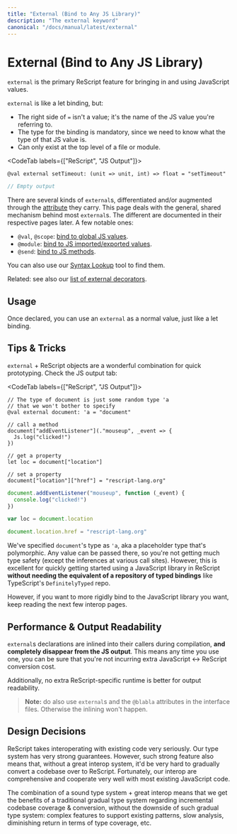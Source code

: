 ```yaml
---
title: "External (Bind to Any JS Library)"
description: "The external keyword"
canonical: "/docs/manual/latest/external"
---
```


# External (Bind to Any JS Library)

`external` is the primary ReScript feature for bringing in and using JavaScript values.

`external` is like a let binding, but:

- The right side of `=` isn't a value; it's the name of the JS value you're referring to.
- The type for the binding is mandatory, since we need to know what the type of that JS value is.
- Can only exist at the top level of a file or module.

<CodeTab labels={["ReScript", "JS Output"]}>

```res example
@val external setTimeout: (unit => unit, int) => float = "setTimeout"
```

```js
// Empty output
```

</CodeTab>

There are several kinds of `external`s, differentiated and/or augmented through the [attribute](attribute.md) they carry. This page deals with the general, shared mechanism behind most `external`s. The different are documented in their respective pages later. A few notable ones:

- `@val`, `@scope`: [bind to global JS values](bind-to-global-js-values).
- `@module`: [bind to JS imported/exported values](import-from-export-to-js).
- `@send`: [bind to JS methods](bind-to-js-function).

You can also use our [Syntax Lookup](/syntax-lookup) tool to find them.

Related: see also our [list of external decorators](interop-cheatsheet#list-of-decorators).

## Usage

Once declared, you can use an `external` as a normal value, just like a let binding.

## Tips & Tricks

`external` + ReScript objects are a wonderful combination for quick prototyping. Check the JS output tab:

<CodeTab labels={["ReScript", "JS Output"]}>

```res example
// The type of document is just some random type 'a
// that we won't bother to specify
@val external document: 'a = "document"

// call a method
document["addEventListener"](."mouseup", _event => {
  Js.log("clicked!")
})

// get a property
let loc = document["location"]

// set a property
document["location"]["href"] = "rescript-lang.org"
```

```js
document.addEventListener("mouseup", function (_event) {
  console.log("clicked!")
})

var loc = document.location

document.location.href = "rescript-lang.org"
```

</CodeTab>

We've specified `document`'s type as `'a`, aka a placeholder type that's polymorphic. Any value can be passed there, so you're not getting much type safety (except the inferences at various call sites). However, this is excellent for quickly getting started using a JavaScript library in ReScript **without needing the equivalent of a repository of typed bindings** like TypeScript's `DefinitelyTyped` repo.

However, if you want to more rigidly bind to the JavaScript library you want, keep reading the next few interop pages.

## Performance & Output Readability

`external`s declarations are inlined into their callers during compilation, **and completely disappear from the JS output**. This means any time you use one, you can be sure that you're not incurring extra JavaScript \<-> ReScript conversion cost.

Additionally, no extra ReScript-specific runtime is better for output readability.

> **Note:** do also use `external`s and the `@blabla` attributes in the interface files. Otherwise the inlining won't happen.

## Design Decisions

ReScript takes interoperating with existing code very seriously. Our type system has very strong guarantees. However, such strong feature also means that, without a great interop system, it'd be very hard to gradually convert a codebase over to ReScript. Fortunately, our interop are comprehensive and cooperate very well with most existing JavaScript code.

The combination of a sound type system + great interop means that we get the benefits of a traditional gradual type system regarding incremental codebase coverage & conversion, without the downside of such gradual type system: complex features to support existing patterns, slow analysis, diminishing return in terms of type coverage, etc.
